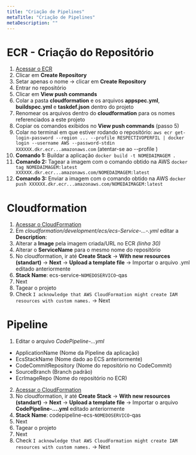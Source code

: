 ```yaml
---
title: "Criação de Pipelines"
metaTitle: "Criação de Pipelines"
metaDescription: ""
---
```


# ECR - Criação do Repositório

1. [Acessar o ECR](https://console.aws.amazon.com/ecr/repositories)
2. Clicar em __Create Repository__
3. Setar apenas o nome -> clicar em __Create Repository__
4. Entrar no repositório
5. Clicar em __View push commands__
6. Colar a pasta __cloudformation__ e os arquivos __appspec.yml__, __buildspec.yml__ e __taskdef.json__ dentro do projeto
7. Renomear os arquivos dentro do __cloudformation__ para os nomes referenciados a este projeto
8. Copiar os comandos exibidos no __View push commands__ (passo 5)
9. Colar no terminal em que estiver rodando o repositório: `aws ecr get-login-password --region ... --profile RESPECTIVOPERFIL | docker login --username AWS --password-stdin XXXXXX.dkr.ecr...amazonaws.com` (atentar-se ao --profile )
10. __Comando 1:__ Buildar a aplicação `docker build -t NOMEDAIMAGEM .`
11. __Comando 2:__ Tagear a imagem com o comando obtido na AWS `docker tag NOMEDAIMAGEM:latest XXXXXX.dkr.ecr...amazonaws.com/NOMEDAIMAGEM:latest`
12. __Comando 3:__ Enviar a imagem com o comando obtido na AWS `docker push XXXXXX.dkr.ecr...amazonaws.com/NOMEDAIMAGEM:latest`

# Cloudformation

1. [Acessar o CloudFormation](https://console.aws.amazon.com/cloudformation/home?region=us-east-1)
2. Em _cloudformation/development/ecs/ecs-Service-...-.yml_ editar a __Description__:
3. Alterar a __Image__ pela imagem criada/URL no ECR _(linha 30)_
4. Alterar o __ServiceName__ para o mesmo nome do repositório
5. No cloudformation, ir até __Create Stack__ -> __With new resources (standart)__ -> __Next__ -> __Upload a template file__ -> Importar o arquivo .yml editado anteriormente
6. __Stack Name__: ecs-service-`NOMEDOSERVICO`-qas
7. Next
9. Tagear o projeto
10. Check `I acknowledge that AWS CloudFormation might create IAM resources with custom names.` -> Next

# Pipeline

1. Editar o arquivo _CodePipeline-...yml_
  - ApplicationName (Nome da Pipeline da aplicação)
  - EcsStackName (Nome dado ao ECS anteriormente)
  - CodeCommitRepository (Nome do repositório no CodeCommit)
  - SourceBranch (Branch padrão)
  - EcrImageRepo (Nome do repositório no ECR)
2. [Acessar o CloudFormation](https://console.aws.amazon.com/cloudformation/home?region=us-east-1)
3. No cloudformation, ir até __Create Stack__ -> __With new resources (standart)__ -> __Next__ -> __Upload a template file__ -> Importar o arquivo __CodePipeline-....yml__ editado anteriormente
4. __Stack Name__: codepipeline-ecs-`NOMEDOSERVICO`-qas
5. Next
6. Tagear o projeto
7. Next
8. Check `I acknowledge that AWS CloudFormation might create IAM resources with custom names.` -> Next
